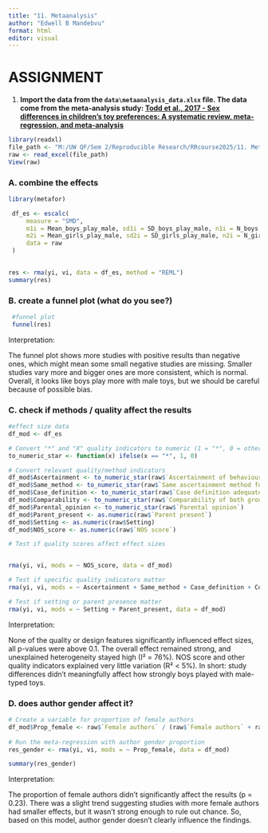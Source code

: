 ```yaml
---
title: "11. Metaanalysis"
author: "Edwell B Mandebvu"
format: html
editor: visual
---
```


# **ASSIGNMENT**

1.  **Import the data from the `data\metaanalysis_data.xlsx` file. The data come from the meta-analysis study: [Todd et al., 2017 - Sex differences in children’s toy preferences: A systematic review, meta‐regression, and meta‐analysis](https://onlinelibrary.wiley.com/doi/full/10.1002/icd.2064)**

```r
library(readxl)
file_path <- "M:/UW QF/Sem 2/Reproducible Research/RRcourse2025/11. Metaanalysis/data/metaanalysis_data.xlsx"
raw <- read_excel(file_path)
View(raw)
```

### **A. combine the effects**

```r
library(metafor)
```

```r
 df_es <- escalc(
     measure = "SMD",
     m1i = Mean_boys_play_male, sd1i = SD_boys_play_male, n1i = N_boys,
     m2i = Mean_girls_play_male, sd2i = SD_girls_play_male, n2i = N_girls,
     data = raw
 )
 

```

```r
res <- rma(yi, vi, data = df_es, method = "REML")
summary(res)

```

### **B. create a funnel plot (what do you see?)**

```r
 #funnel plot 
 funnel(res)
```

Interpretation:

The funnel plot shows more studies with positive results than negative ones, which might mean some small negative studies are missing. Smaller studies vary more and bigger ones are more consistent, which is normal. Overall, it looks like boys play more with male toys, but we should be careful because of possible bias.

### **C. check if methods / quality affect the results**

```r
#effect size data
df_mod <- df_es

# Convert "*" and "X" quality indicators to numeric (1 = "*", 0 = otherwise)
to_numeric_star <- function(x) ifelse(x == "*", 1, 0)

# Convert relevant quality/method indicators
df_mod$Ascertainment <- to_numeric_star(raw$`Ascertainment of behaviour`)
df_mod$Same_method <- to_numeric_star(raw$`Same ascertainment method for both groups`)
df_mod$Case_definition <- to_numeric_star(raw$`Case definition adequate`)
df_mod$Comparability <- to_numeric_star(raw$`Comparability of both groups`)
df_mod$Parental_opinion <- to_numeric_star(raw$`Parental opinion`)
df_mod$Parent_present <- as.numeric(raw$`Parent present`)
df_mod$Setting <- as.numeric(raw$Setting)
df_mod$NOS_score <- as.numeric(raw$`NOS score`)

# Test if quality scores affect effect sizes


rma(yi, vi, mods = ~ NOS_score, data = df_mod)
```

```r
# Test if specific quality indicators matter
rma(yi, vi, mods = ~ Ascertainment + Same_method + Case_definition + Comparability + Parental_opinion, data = df_mod)
```

```r
# Test if setting or parent presence matter
rma(yi, vi, mods = ~ Setting + Parent_present, data = df_mod)
```

Interpretation:

None of the quality or design features significantly influenced effect sizes, all p-values were above 0.1. The overall effect remained strong, and unexplained heterogeneity stayed high (I² = 76%). NOS score and other quality indicators explained very little variation (R² \< 5%). In short: study differences didn’t meaningfully affect how strongly boys played with male-typed toys.

### D. does author gender affect it?

```r
# Create a variable for proportion of female authors
df_mod$Prop_female <- raw$`Female authors` / (raw$`Female authors` + raw$`Male authors`)
 
# Run the meta-regression with author gender proportion
res_gender <- rma(yi, vi, mods = ~ Prop_female, data = df_mod)

summary(res_gender)
```

Interpretation:

The proportion of female authors didn’t significantly affect the results (p = 0.23). There was a slight trend suggesting studies with more female authors had smaller effects, but it wasn’t strong enough to rule out chance. So, based on this model, author gender doesn't clearly influence the findings.
